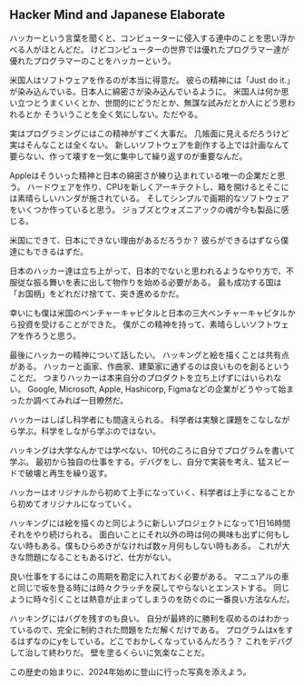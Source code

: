 
## Hacker Mind and Japanese Elaborate

ハッカーという言葉を聞くと、コンピューターに侵入する連中のことを思い浮かべる人がほとんどだ。
けどコンピューターの世界では優れたプログラマー達が優れたプログラマーのことをハッカーという。

米国人はソフトウェアを作るのが本当に得意だ。
彼らの精神には「Just do it.」が染み込んでいる。日本人に綿密さが染み込んでいるように。
米国人は何か思い立つとうまくいくとか、世間的にどうだとか、無謀な試みだとか人にどう思われるとか
そういうことを全く気にしない。ただやる。

実はプログラミングにはこの精神がすごく大事だ。
几帳面に見えるだろうけど実はそんなことは全くない。
新しいソフトウェアを創作する上では計画なんて要らない、作って壊すを一気に集中して繰り返すのが重要なんだ。

Appleはそういった精神と日本の綿密さが練り込まれている唯一の企業だと思う。
ハードウェアを作り、CPUを新しくアーキテクトし、箱を開けるとそこには素晴らしいハンダが施されている。
そしてシンプルで画期的なソフトウェアをいくつか作っていると思う。
ジョブズとウォズニアックの魂が今も製品に感じる。

米国にできて、日本にできない理由があるだろうか？
彼らができるはずなら僕達にもできるはずだ。

日本のハッカー達は立ち上がって、日本的でないと思われるようなやり方で、不服従な振る舞いを表に出して物作りを始める必要がある。
最も成功する国は「お国柄」をどれだけ捨てて、突き進めるかだ。

幸いにも僕は米国のベンチャーキャピタルと日本の三大ベンチャーキャピタルから投資を受けることができた。
僕がこの精神を持って、素晴らしいソフトウェアを作ろうと思う。

最後にハッカーの精神について話したい。
ハッキングと絵を描くことは共有点がある。
ハッカーと画家、作曲家、建築家に通ずるのは良いものを創るということだ。
つまりハッカーは本来自分のプロダクトを立ち上げずにはいられない。
Google, Microsoft, Apple, Hashicorp, Figmaなどの企業がどうやって始まったか調べてみれば一目瞭然だ。

ハッカーはしばし科学者にも間違えられる。
科学者は実験と課題をこなしながら学ぶ。科学をしながら学ぶのではない。

ハッキングは大学なんかでは学べない、10代のころに自分でプログラムを書いて学ぶ。
最初から独自の仕事をする。デバグをし、自分で実装を考え、猛スピードで破壊と再生を繰り返す。

ハッカーはオリジナルから初めて上手になっていく、科学者は上手になることから初めてオリジナルになっていく。

ハッキングには絵を描くのと同じように新しいプロジェクトになって1日16時間それをやり続けられる。
面白いことにそれ以外の時は何の興味も出ずに何もしない時もある。僕もひらめきがなければ数ヶ月何もしない時もある。
これが大きな問題になることもあるけど、仕方がない。

良い仕事をするにはこの周期を勘定に入れておく必要がある。
マニュアルの車と同じで坂を登る時には時々クラッチを戻してやらないとエンストする。
同じように時々引くことは熱意が止まってしまうのを防ぐのに一番良い方法なんだ。

ハッキングにはバグを残すのも良い。
自分が最終的に勝利を収めるのはわかっているので、完全に制約された問題をただ解くだけである。
プログラムはxをするはずなのにyをしている。どこでおかしくなっているんだろう？
これをデバグして治して終わりだ。
壁を塗るくらいに気楽なことだ。

この歴史の始まりに、2024年始めに登山に行った写真を添えよう。